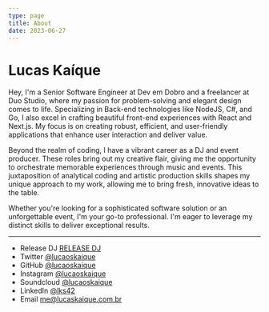 ```yaml
---
type: page
title: About
date: 2023-06-27
---
```


# Lucas Kaíque

Hey, I'm a Senior Software Engineer at Dev em Dobro and a freelancer at Duo Studio, where my passion for problem-solving and elegant design comes to life. Specializing in Back-end technologies like NodeJS, C#, and Go, I also excel in crafting beautiful front-end experiences with React and Next.js. My focus is on creating robust, efficient, and user-friendly applications that enhance user interaction and deliver value.

Beyond the realm of coding, I have a vibrant career as a DJ and event producer. These roles bring out my creative flair, giving me the opportunity to orchestrate memorable experiences through music and events. This juxtaposition of analytical coding and artistic production skills shapes my unique approach to my work, allowing me to bring fresh, innovative ideas to the table.

Whether you're looking for a sophisticated software solution or an unforgettable event, I'm your go-to professional. I'm eager to leverage my distinct skills to deliver exceptional results.

---

- Release DJ [RELEASE DJ](https://drive.google.com/drive/folders/1kSl5ziC1YukkVcoRVafwiK3vnxt_Ougp?usp=sharing)
- Twitter [@lucaoskaique](https://twitter.com/lucaoskaique)
- GitHub [@lucaoskaique](https://github.com/lucaoskaique)
- Instagram [@lucaoskaique](https://instagram.com/lucaoskaique)
- Soundcloud [@lucaoskaique](https://soundcloud.com/lucaoskaique/sets/mixes)
- LinkedIn [@lks42](https://www.linkedin.com/in/lks42/)
- Email me@lucaskaique.com.br
